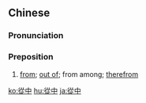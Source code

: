 {{also|从中}}
==Chinese==
{{zh-forms|s=从中}}

===Pronunciation===
{{zh-pron
|m=cóngzhōng
|c=cung4 zung1
|mn=qz,tw,xm,zz:chiông-tiong
|cat=prep
}}

===Preposition===
{{zh-prep}}

# [[from]]; [[out of]]; from among; [[therefrom]]

{{zh-cat|Advanced}}

[[ko:從中]]
[[hu:從中]]
[[ja:從中]]